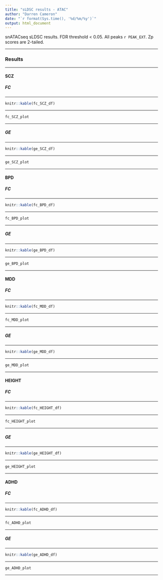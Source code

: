 ```yaml
---
title: "sLDSC results - ATAC"
author: "Darren Cameron"
date: "`r format(Sys.time(), '%d/%m/%y')`"
output: html_document
---
```


snATACseq sLDSC results. FDR threshold < 0.05. All peaks `r PEAK_EXT`. Zp scores are 2-tailed.

***

### **Results** {.tabset}

***

#### **SCZ** {.tabset}

##### **FC**

***

```R
knitr::kable(fc_SCZ_df)
```

***

```R
fc_SCZ_plot
```

***

##### **GE**

***

```R
knitr::kable(ge_SCZ_df)
```

***

```R
ge_SCZ_plot
```

***

#### **BPD** {.tabset}

##### **FC**

***

```R
knitr::kable(fc_BPD_df)
```

***

```R
fc_BPD_plot
```

***

##### **GE**

***

```R
knitr::kable(ge_BPD_df)
```

***

```R
ge_BPD_plot
```

***

#### **MDD** {.tabset}

##### **FC**

***

```R
knitr::kable(fc_MDD_df)
```

***

```R
fc_MDD_plot
```

***

##### **GE**

***

```R
knitr::kable(ge_MDD_df)
```

***

```R
ge_MDD_plot
```

***

#### **HEIGHT** {.tabset}

##### **FC**

***

```R
knitr::kable(fc_HEIGHT_df)
```

***

```R
fc_HEIGHT_plot
```

***

##### **GE**

***

```R
knitr::kable(ge_HEIGHT_df)
```

***

```R
ge_HEIGHT_plot
```

***

#### **ADHD** {.tabset}

##### **FC**

***

```R
knitr::kable(fc_ADHD_df)
```

***

```R
fc_ADHD_plot
```

***

##### **GE**

***

```R
knitr::kable(ge_ADHD_df)
```

***

```R
ge_ADHD_plot
```

***

